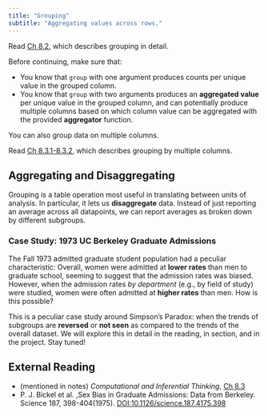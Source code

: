 ```yaml
---
title: "Grouping"
subtitle: "Aggregating values across rows."
---
```


::: {.callout-note title="Read _Inferential Thinking_"}
 Read [Ch 8.2](https://inferentialthinking.com/chapters/08/2/Classifying_by_One_Variable.html), which describes grouping in detail.
 
 Before continuing, make sure that:

 * You know that `group` with one argument produces counts per unique value in the grouped column.
 * You know that `group` with two arguments produces an **aggregated value** per unique value in the grouped column, and can potentially produce multiple columns based on which column value can be aggregated with the provided **aggregator** function.
:::

You can also group data on multiple columns. 

::: {.callout-note title="Read _Inferential Thinking_"}
 Read [Ch 8.3.1-8.3.2](https://inferentialthinking.com/chapters/08/3/Cross-Classifying_by_More_than_One_Variable.html), which describes grouping by multiple columns.
:::

## Aggregating and Disaggregating

Grouping is a table operation most useful in translating between units of analysis. In particular, it lets us **disaggregate** data. Instead of just reporting an average across all datapoints, we can report averages as broken down by different subgroups.

### Case Study: 1973 UC Berkeley Graduate Admissions

The Fall 1973 admitted graduate student population had a peculiar characteristic: Overall, women were admitted at **lower rates** than men to graduate school, seeming to suggest that the admission rates was biased. However, when the admission rates _by department_ (e.g., by field of study) were studied, women were often admitted at **higher rates** than men. How is this possible?

This is a peculiar case study around Simpson's Paradox: when the trends of subgroups are **reversed** or **not seen** as compared to the trends of the overall dataset. We will explore this in detail in the reading, in section, and in the project. Stay tuned!

## External Reading

* (mentioned in notes) _Computational and Inferential Thinking_, [Ch 8.3](https://inferentialthinking.com/chapters/08/3/Cross-Classifying_by_More_than_One_Variable.html)
* P. J. Bickel et al. ,Sex Bias in Graduate Admissions: Data from Berkeley. Science 187, 398-404(1975). [DOI:10.1126/science.187.4175.398](https://www.science.org/doi/10.1126/science.187.4175.398)